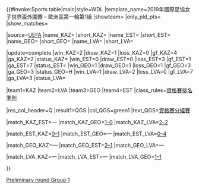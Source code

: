 {{#invoke:Sports table|main|style=WDL
|template_name=2019年國際足協女子世界盃外圍賽 – 歐洲區第一輪第1組
|showteam={{{showteam}}} |only_pld_pts={{{only_pld_pts}}} |show_matches={{{show_matches}}}

|source=[http://www.uefa.com/womensworldcup/season=2019/standings/round=2000870/group=2005381/index.html UEFA]
|name_KAZ={{fbw|KAZ}} |short_KAZ={{flagdeco|KAZ}}
|name_EST={{fbw|EST}} |short_EST={{flagdeco|EST}}
|name_GEO={{fbw|GEO}} |short_GEO={{flagdeco|GEO}}
|name_LVA={{fbw|LVA}} |short_LVA={{flagdeco|LVA}}

<!--UPDATE standings below (including date)-->
|update=complete
|win_KAZ=2 |draw_KAZ=1 |loss_KAZ=0 |gf_KAZ=4 |ga_KAZ=2 |status_KAZ=
|win_EST=0 |draw_EST=0 |loss_EST=3 |gf_EST=1 |ga_EST=7 |status_EST=
|win_GEO=1 |draw_GEO=1 |loss_GEO=1 |gf_GEO=3 |ga_GEO=3 |status_GEO=H
|win_LVA=1 |draw_LVA=2 |loss_LVA=0 |gf_LVA=7 |ga_LVA=3 |status_LVA=

<!--UPDATE positions below (check tiebreakers)-->
|team1=KAZ |team2=LVA |team3=GEO |team4=EST
|class_rules=[[2019年國際足協女子世界盃外圍賽(歐洲區)#排名準則|資格賽排名準則]]

<!--UPDATE qualifications below (after 2nd place qualify or cannot qualify to qualifying group stage)-->
|res_col_header=Q
|result1=QGS
|col_QGS=green1 |text_QGS=[[2019年國際足總女子世界盃歐洲區資格賽#Qualifying group stage|資格賽分組賽]]

<!--UPDATE results below-->
|match_KAZ_EST=—
|match_KAZ_GEO=[[2019 FIFA Women's World Cup qualification – UEFA preliminary round#Kazakhstan v Georgia|1–0]]
|match_KAZ_LVA=[[2019 FIFA Women's World Cup qualification – UEFA preliminary round#Kazakhstan v Latvia|2–2]]

|match_EST_KAZ=[[2019 FIFA Women's World Cup qualification – UEFA preliminary round#Estonia v Kazakhstan|0–1]]
|match_EST_GEO=—
|match_EST_LVA=[[2019 FIFA Women's World Cup qualification – UEFA preliminary round#Estonia v Latvia|0–4]]

|match_GEO_KAZ=—
|match_GEO_EST=[[2019 FIFA Women's World Cup qualification – UEFA preliminary round#Georgia v Estonia|2–1]]
|match_GEO_LVA=—

|match_LVA_KAZ=—
|match_LVA_EST=—
|match_LVA_GEO=[[2019 FIFA Women's World Cup qualification – UEFA preliminary round#Latvia v Georgia|1–1]]

}}<noinclude>
{{2019 FIFA Women's World Cup qualification (UEFA) group talk|Group=all}}
{{FIFA Women's World Cup 2019 Qualification}}
{{template doc}}
[[Category:2019年國際足總女子世界盃歐洲區資格賽模板|Preliminary round Group 1]]
</noinclude>